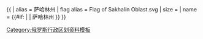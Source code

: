 {{ {{{1<noinclude>|country showdata</noinclude>}}}
| alias = 萨哈林州
| flag alias = Flag of Sakhalin Oblast.svg
| size = {{{size|}}}
| name = {{#if: {{{name|}}} | {{{name|}}} | 萨哈林州 }}
}}<noinclude>
[[Category:俄罗斯行政区划资料模板]]
</noinclude>
